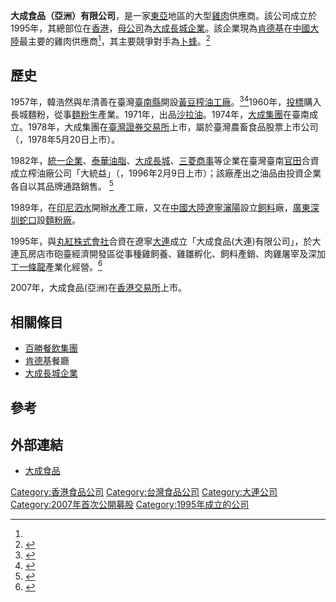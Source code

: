 {{Infobox Company |
company_name =  大成食品（亞洲）有限公司| 
company_name_en =  DaChan Food (Asia) Limited | 
company_logo = [[File:Dachan.png|center]] |   
company_type = [[民營企業|民營企業]]（[[台灣|台]]資） |   
company_slogan = | 
market_information = {{sehk|3999}} | 
foundation = 1995年 |   
location = {{HK}}[[九龍|九龍]][[尖沙咀|尖沙咀]][[廣東道|廣東道]]25號[[港威大廈|港威大廈]]1座1806室 |   
key_people = [[主席|主席]]：韓家寰|   
industry = [[食品|食品]][[加工|加工]]業 |
sales =  |   
profit =  |   
revenue =  |
asset =  |   
market_value =  |
num_employees =  |   
products = [[雞肉|雞肉]] |
parent = [[大成長城企業|大成長城企業]]|   
homepage = [http://www.dachanfoodasia.com/ 大成食品]
}} 

'''大成食品（亞洲）有限公司'''，是一家[[東亞|東亞]]地區的大型[[雞肉|雞肉]]供應商。該公司成立於1995年，其總部位在[[香港|香港]]，[[母公司|母公司]]為[[大成長城企業|大成長城企業]]。該企業現為[[肯德基|肯德基]]在[[中國大陸|中國大陸]]最主要的雞肉供應商<ref name="dachanfood"/>，其主要競爭對手為[[卜蜂集團|卜蜂]]。<ref>{{Cite news |url=http://www.mpfinance.com/htm/Finance/20070802/News/ec_eca1.htm |title=大連大成食品下季籌20億 台資農業股 |last= |first= |date=2012-09-07 |work= |newspaper=[[明報財經網|明報財經網]] |accessdate=2017-03-12 |deadurl=yes |archiveurl=https://archive.is/20120907025056/http://www.mpfinance.com/htm/Finance/20070802/News/ec_eca1.htm |archivedate=2012-09-07 }}</ref>

==歷史==
1957年，韓浩然與牟清善在臺灣[[臺南縣|臺南縣]]開設[[黃豆|黃豆]][[壓榨_(葡萄酒)|榨]][[油|油]][[工廠|工廠]]。<ref name="dachanfood">{{Cite web|url=http://www.dachanfoodasia.com/tc/group.php|title=大成食品 ( 亞洲 ) 有限公司|accessdate=2017-03-12|work=www.dachanfoodasia.com|archive-date=2017-03-13|archive-url=https://web.archive.org/web/20170313213814/http://www.dachanfoodasia.com/tc/group.php|dead-url=no}}</ref><ref>{{Cite web|url=http://www.dachan.com/forward2?subChannelId=12&id=12&contentId=&subChannelLevel=2|title=大成集團網|accessdate=2017-03-12|work=www.dachan.com|archive-date=2017-03-13|archive-url=https://web.archive.org/web/20170313131319/http://www.dachan.com/forward2?subChannelId=12&id=12&contentId=&subChannelLevel=2|dead-url=no}}</ref>1960年，[[投標|投標]]購入長城麵粉，從事[[麵粉|麵粉]]生產業。1971年，出品[[沙拉油|沙拉油]]。1974年，[[大成集團|大成集團]]在臺南成立。1978年，大成集團在[[臺灣證券交易所|臺灣證券交易所]]上市，屬於臺灣農畜食品股票上市公司（{{twse|1210}}，1978年5月20日上市）。

1982年，[[統一企業|統一企業]]、[[泰華油脂|泰華油脂]]、[[大成長城|大成長城]]、[[三菱商事|三菱商事]]等企業在臺灣臺南[[官田區|官田]]合資成立榨油廠公司「大統益」（{{twse|1232}}，1996年2月9日上市）；該廠產出之油品由投資企業各自以其品牌通路銷售。 <ref>{{Cite web|url=http://www.104.com.tw/jobbank/custjob/index.php?r=cust&j=484a426b565c3e2530583a1d1d1d1d5f2443a363189j56|title=大統益股份有限公司＜公司簡介及所有工作機會＞─104人力銀行|accessdate=2017-03-12|work=www.104.com.tw|archive-date=2017-03-14|archive-url=https://web.archive.org/web/20170314063139/https://www.104.com.tw/jobbank/custjob/index.php?r=cust&j=484a426b565c3e2530583a1d1d1d1d5f2443a363189j56|dead-url=no}}</ref> 

1989年，在[[印尼|印尼]][[泗水_(印尼)|泗水]]開辦[[水產|水產]]工廠，又在[[中國大陸|中國大陸]][[遼寧|遼寧]][[瀋陽|瀋陽]]設立[[飼料|飼料]]廠，[[廣東|廣東]][[深圳|深圳]][[蛇口工业区|蛇口]]設[[麵粉廠|麵粉廠]]。

1995年，與[[丸紅株式會社|丸紅株式會社]]合資在遼寧[[大連|大連]]成立「大成食品(大連)有限公司」，於大連瓦房店市砲臺經濟開發區從事種雞飼養、雞雛孵化、飼料產銷、肉雞屠宰及深加工[[供應鏈|一條龍]]產業化經營。<ref>{{Cite web |url=http://www.dlaefi.org.cn/v/member/member-intro/dacheng |title=大成食品（大连）有限公司 |access-date=2009-02-25 |archive-date=2010-04-25 |archive-url=https://web.archive.org/web/20100425060750/http://www.dlaefi.org.cn/v/member/member-intro/dacheng |dead-url=no }}</ref>

2007年，大成食品(亞洲)在[[香港交易所|香港交易所]]上市。

==相關條目==
* [[百勝餐飲集團|百勝餐飲集團]]
* [[肯德基|肯德基]]餐廳
* [[大成長城企業|大成長城企業]]

== 參考 ==
{{reflist}}

== 外部連結 ==
* [http://www.dachanfoodasia.com/ 大成食品]{{Wayback|url=http://www.dachanfoodasia.com/ |date=20090127061720 }}

[[Category:香港食品公司|Category:香港食品公司]]
[[Category:台灣食品公司|Category:台灣食品公司]]
[[Category:大連公司|Category:大連公司]]
[[Category:2007年首次公開募股|Category:2007年首次公開募股]]
[[Category:1995年成立的公司|Category:1995年成立的公司]]